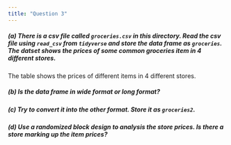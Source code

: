 ```yaml
---
title: "Question 3"
---
```


##### (a) There is a csv file called `groceries.csv` in this directory. Read the csv file using `read_csv` from `tidyverse` and store the data frame as `groceries`. The datset shows the prices of some common groceries item in 4 different stores.


The table shows the prices of different items in 4 different stores.


##### (b) Is the data frame in wide format or long format?



##### (c) Try to convert it into the other format. Store it as `groceries2`.



##### (d) Use a randomized block design to analysis the store prices. Is there a store marking up the item prices?
